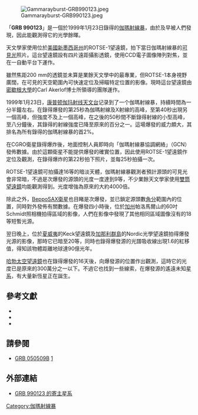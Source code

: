 [[File:Gammarayburst-GRB990123.jpeg|thumb]]

「'''GRB 990123'''」是一個於1999年1月23日錄得的[[伽瑪射線暴|伽瑪射線暴]]，由於及早被人們發現，因此能觀測得它的光學餘暉。

天文學家使用位於[[美國|美國]][[新墨西哥州|新墨西哥州]]的ROTSE-1望遠鏡，拍下當日伽瑪射線暴的[[可見光|可見光]]照片。這台望遠鏡設有四片遠距攝影透鏡，使用CCD電子圖像陣列對焦，並在一自動平台下運作。

雖然焦距200 mm的透鏡並未算是業餘天文學中的最專業，但ROTSE-1本身視野廣闊，在可見的天空範圍內可快速定位及掃瞄特定位置的影像。現時這台望遠鏡由[[密歇根大學|密歇根大學]]的Carl Akerlof博士所領導的團隊運作。

1999年1月23日，[[康普顿伽玛射线天文台|康普顿伽玛射线天文台]]记录到了一个伽瑪射線暴，持續時間為一分半鐘左右。在錄得爆發的第25秒為伽瑪射線及X射線的高峰，至第40秒出現另一個高峰，但強度不及上一個高峰，在之後的50秒間不斷錄得射線的小型高峰，至八分鐘後，其錄得的射線強度已降至原來的百分之一。這場爆發的威力頗大，其排名為所有錄得的伽瑪射線暴的首2%。

在CGRO衛星錄得爆炸後，地面控制人員即時向「伽瑪射線暴協調網絡」（GCN）發佈數據。由於這顆衛星不能提供爆發的確實位置，因此使用ROTSE-1望遠鏡作定位及觀測，在錄得爆炸的第22秒拍下照片，並每25秒拍攝一次。

ROTSE-1望遠鏡可拍攝達16等的暗淡天體，伽瑪射線暴觀測者預計源頭的可見光會非常暗，不過是次爆發的源頭的光度一度達到9等，不少業餘天文學家使用[[雙筒望遠鏡|雙筒望遠鏡]]均能觀測得到。光度增強為原來的大約4000倍。

除此之外，[[BeppoSAX衛星|BeppoSAX衛星]]也目睹是次爆發，並已鎖定源頭數[[角分|角分]]範圍內的位置，同時對外發佈有關數據。在爆發四小時後，位於[[加州|加州]]帕洛馬爾山的60吋Schmidt照相機拍得區域的影像，人們在影像中發現了其他相同區域圖像沒有的18等短暫光源。

翌日晚上，位於[[夏威夷|夏威夷]]的Keck望遠鏡及[[加那利群島|加那利群島]]的Nordic光學望遠鏡拍得爆發光源的影像，那時它已暗至20等，同時也錄得爆發源的光譜吸收線出現1.6的紅移值，得知該物體距離地球達90億光年。

[[哈勃太空望遠鏡|哈勃太空望遠鏡]]也在錄得爆發的16天後，向爆發源的位置作出觀測，這時它的光度已是原來的300萬分之一以下。不過它也找到一些線索，在爆發源的遙遠未知[[星系|星系]]，有大量新恆星正在誕生。

== 參考文獻 ==
* {{cite journal | author=Castro-Tirado AJ, Zapatero-Osorio MR, Caon N, Cairos LM, Hjorth J, Pedersen H, Andersen MI, Gorosabel J, Bartolini C, Guarnieri A, Piccioni A, Frontera F, Masetti N, Palazzi E, Pian E, Greiner J, Hudec R, Sagar R, Pandey AK, Mohan V V, Yadav RK, Nilakshi, Bjornsson G, Jakobsson P, Burud I I, et al. | title=Decay of the GRB 990123 optical afterglow: implications for the fireball model | journal=[[科學_(期刊)|Science]] | volume=283 | issue=5410 | year=1999 | pages=2069-73 | id=PMID 0010092226}}
* {{cite journal | author=Hjorth J, Bjornsson G, Andersen MI, Caon N, Cairos LM, Castro-Tirado AJ, Osorio MR, Pedersen H, Costa E | title=Polarimetric constraints on the optical afterglow emission from GRB 990123 | journal=[[科學_(期刊)|Science]] | volume=283 | issue=5410 | year=1999 | pages=2073-5 | id=PMID 0010092227}}
* {{cite journal | author=Andersen MI, Castro-Tirado AJ, Hjorth J, Moller P, Pedersen H, Caon N, Cairos LM, Korhonen H, Osorio MR, Perez E, Frontera F | title=Spectroscopic limits on the distance and energy release of GRB 990123 | journal=[[科學_(期刊)|Science]] | volume=283 | issue=5410 | year=1999 | pages=2075-7 | id=PMID 0010092228}}

== 請參閱 ==
*[[GRB_050509B|GRB 050509B]] [http://news.bbc.co.uk/2/hi/science/nature/4537905.stm] {{Wayback|url=http://news.bbc.co.uk/2/hi/science/nature/4537905.stm |date=20210125034425 }}

== 外部連結 ==
*[https://web.archive.org/web/20061011023004/http://www.phys.ncku.edu.tw/~astrolab/mirrors/apod/ap990210.html GRB 990123 的寄主星系]

[[Category:伽瑪射線暴|Category:伽瑪射線暴]]